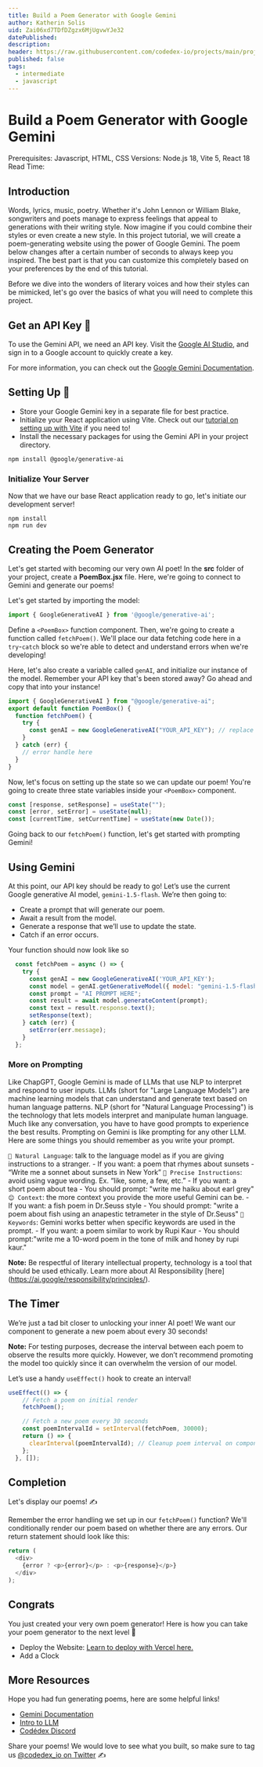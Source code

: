 ```yaml
---
title: Build a Poem Generator with Google Gemini 
author: Katherin Solis
uid: Zai06xd7TDfDZgzx6MjUgvwYJe32
datePublished: 
description:
header: https://raw.githubusercontent.com/codedex-io/projects/main/projects/
published: false
tags:
  - intermediate
  - javascript
---
```


# Build a Poem Generator with Google Gemini

Prerequisites: Javascript, HTML, CSS
Versions: Node.js 18, Vite 5, React 18 
Read Time: 

## Introduction

Words, lyrics, music, poetry. Whether it's John Lennon or William Blake, songwriters and poets manage to express feelings that appeal to generations with their writing style. Now imagine if you could combine their styles or even create a new style. In this project tutorial, we will create a poem-generating website using the power of Google Gemini. The poem below changes after a certain number of seconds to always keep you inspired. The best part is that you can customize this completely based on your preferences by the end of this tutorial.

Before we dive into the wonders of literary voices and how their styles can be mimicked, let's go over the basics of what you will need to complete this project.

## Get an API Key 🔑

To use the Gemini API, we need an API key. Visit the [Google AI Studio](https://aistudio.google.com/app/apikey), and sign in to a Google account to quickly create a key.

For more information, you can check out the [Google Gemini Documentation](https://ai.google.dev/gemini-api/docs/get-started/tutorial?lang=node). 

## Setting Up 🔨

- Store your Google Gemini key in a separate file for best practice.
- Initialize your React application using Vite. Check out our [tutorial on setting up with Vite](https://www.codedex.io/projects/create-a-react-app-with-vite) if you need to!
- Install the necessary packages for using the Gemini API in your project directory.

```terminal
npm install @google/generative-ai
```

### Initialize Your Server

Now that we have our base React application ready to go, let's initiate our development server!

```terminal
npm install
npm run dev
```

## Creating the Poem Generator 

Let's get started with becoming our very own AI poet! In the **src** folder of your project, create a **PoemBox.jsx** file. Here, we're going to connect to Gemini and generate our poems!

Let's get started by importing the model:
 
```js
import { GoogleGenerativeAI } from '@google/generative-ai';
```

Define a `<PoemBox>` function component. Then, we're going to create a function called `fetchPoem()`. We'll place our data fetching code here in a `try`-`catch` block so we're able to detect and understand errors when we're developing!

Here, let's also create a variable called `genAI`, and initialize our instance of the model. Remember your API key that's been stored away? Go ahead and copy that into your instance!

```js
import { GoogleGenerativeAI } from "@google/generative-ai";
export default function PoemBox() {
  function fetchPoem() {
    try {
      const genAI = new GoogleGenerativeAI("YOUR_API_KEY"); // replace with your key
    } 
  } catch (err) {
    // error handle here
  }
}
```

Now, let's focus on setting up the state so we can update our poem! You're going to create three state variables inside your `<PoemBox>` component.

```js
const [response, setResponse] = useState("");
const [error, setError] = useState(null);
const [currentTime, setCurrentTime] = useState(new Date());
```

Going back to our `fetchPoem()` function, let's get started with prompting Gemini! 

## Using Gemini

At this point, our API key should be ready to go! Let’s use the current Google generative AI model, `gemini-1.5-flash`. We’re then going to:

- Create a prompt that will generate our poem.
- Await a result from the model.
- Generate a response that we’ll use to update the state.
- Catch if an error occurs.

Your function should now look like so
```js
  const fetchPoem = async () => {
    try {
      const genAI = new GoogleGenerativeAI('YOUR_API_KEY');
      const model = genAI.getGenerativeModel({ model: "gemini-1.5-flash" });
      const prompt = "AI PROMPT HERE";
      const result = await model.generateContent(prompt);
      const text = result.response.text();
      setResponse(text);
    } catch (err) {
      setError(err.message);
    }
  };
```

### More on Prompting

Like ChapGPT, Google Gemini is made of LLMs that use NLP to interpret and respond to user inputs. LLMs (short for "Large Language Models") are machine learning models that can understand and generate text based on human language patterns. NLP (short for "Natural Language Processing") is the technology that lets models interpret and manipulate human language. Much like any conversation, you have to have good prompts to experience the best results.
Prompting on Gemini is like prompting for any other LLM. Here are some things you should remember as you write your prompt.

`💬 Natural Language`: talk to the language model as if you are giving instructions to a stranger.
    - If you want: a poem that rhymes about sunsets
    - “Write me a sonnet about sunsets in New York”
`🎯 Precise Instructions`: avoid using vague wording. Ex. “like, some, a few, etc.”
    - If you want: a short poem about tea
    - You should prompt: "write me haiku about earl grey"
`😊 Context`: the more context you provide the more useful Gemini can be.
    - If you want: a fish poem in Dr.Seuss style
    - You should prompt: "write a poem about fish using an anapestic tetrameter in the style of Dr.Seuss"
 `🔑 Keywords`: Gemini works better when specific keywords are used in the prompt.
    - If you want: a poem similar to work by Rupi Kaur
    - You should prompt:"write me a 10-word poem in the tone of milk and honey by rupi kaur."


**Note:** Be respectful of literary intellectual property, technology is a tool that should be used ethically. Learn more about AI Responsibility [here] (https://ai.google/responsibility/principles/).

## The Timer

We’re just a tad bit closer to unlocking your inner AI poet! We want our component to generate a new poem about every 30 seconds! 

**Note:** For testing purposes, decrease the interval between each poem to observe the results more quickly. However, we don’t recommend promoting the model too quickly since it can overwhelm the version of our model. 

Let’s use a handy `useEffect()` hook to create an interval! 

```js
useEffect(() => {
    // Fetch a poem on initial render
    fetchPoem();     

    // Fetch a new poem every 30 seconds
    const poemIntervalId = setInterval(fetchPoem, 30000);
    return () => {
      clearInterval(poemIntervalId); // Cleanup poem interval on component unmount
    };
  }, []);
```

## Completion

Let's display our poems! ✍️

Remember the error handling we set up in our `fetchPoem()` function? We'll conditionally render our poem based on whether there are any errors. Our return statement should look like this:

```js
return (
  <div>
    {error ? <p>{error}</p> : <p>{response}</p>}
  </div>
);
```

## Congrats

You just created your very own poem generator! Here is how you can take your poem generator to the next level 🚀
- Deploy the Website: [Learn to deploy with Vercel here.](https://www.codedex.io/projects/deploy-a-website-with-vercel)
- Add a Clock

## More Resources
Hope you had fun generating poems, here are some helpful links!

- [Gemini Documentation](https://ai.google.dev/gemini-api/docs)
- [Intro to LLM](https://developers.google.com/machine-learning/resources/intro-llms)
- [Codédex Discord](https://discord.com/invite/HCShtBqbfV)

Share your poems! We would love to see what you built, so make sure to tag us [@codedex_io on Twitter](https://twitter.com/codedex_io) ✍️

